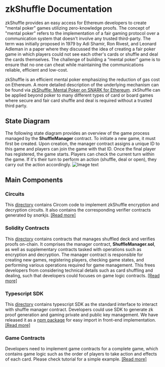 
# zkShuffle Documentation

zkShuffle provides an easy access for Ethereum developers to create "mental poker" games utilizing zero-knowledge proofs.
The concept of "mental poker" refers to the implementation of a fair gaming protocol over a communication system that doesn't involve any trusted third-party.
The term was initially proposed in 1979 by Adi Shamir, Ron Rivest, and Leonard Adleman in a paper where they discussed the idea of creating a fair poker game in which players could not see each other's cards or shuffle and deal the cards themselves.
The challenge of building a “mental poker” game is to ensure that no one can cheat while maintaining the communications reliable, efficient and low-cost.

zkShuffle is an efficient mental poker emphasizing the reduction of gas cost on Ethereum.
A more detailed description of the underlying mechanism can be found via [zkShuffle: Mental Poker on SNARK for Ethereum](https://hackmd.io/xj--HI7sTl2T3fbK1NONtQ).
zkShuffle can be applied beyond poker to many different types of card or board games where secure and fair card shuffle and deal is required without a trusted third party.

## State Diagram

The following state diagram provides an overview of the game process managed by the **ShuffleManager** contract.
To initiate a new game, it must first be created.
Upon creation, the manager contract assigns a unique ID to this game and players can join the game with that ID.
Once the final player has registered, the game starts.
Players can check the current turn within the game.
If it's their turn to perform an action (shuffle, deal or open), they carry out the action accordingly.
![Image text](public/images/SimpleStateDiagram.svg)

## Main Components

### Circuits

This [directory](https://github.com/Poseidon-ZKP/Poseidon-ZKP/tree/main/packages/circuits) contains Circom code to implement zkShuffle encryption and decryption circuits.
It also contains the corresponding verifier contracts generated by _snarkjs_. [[Read more]](https://hackmd.io/xj--HI7sTl2T3fbK1NONtQ)

### Solidity Contracts

This [directory](https://github.com/Poseidon-ZKP/Poseidon-ZKP/tree/main/packages/contracts/contracts/shuffle) contains contracts that manages shuffled deck and verifies proofs on-chain.
It comprises the manager contract, **ShuffleManager.sol**, as well as supplementary contracts tasked with operations such as encryption and decryption.
The manager contract is responsible for creating new games, registering players, checking game states, and performing various operations required for game management.
This frees developers from considering technical details such as card shuffling and dealing, such that developers could focuses on game logic contracts.
[[Read more]](https://poseidon-docs.vercel.app/contractInterface)

### Typescript SDK

This [directory](https://github.com/Poseidon-ZKP/zkShuffle/tree/main/packages/jssdk) contains typescript SDK as the standard interface to interact with shuffle manager contract.
Developers could use SDK to generate zk proof generation and gaming private and public key management.
We have released it as a [npm package](https://www.npmjs.com/search?q=%40poseidon-zkp) for easy import in front-end implementation.
[[Read more]](https://poseidon-docs.vercel.app/typescriptSDK)

### Game Contracts

Developers need to implement game contracts for a complete game, which contains game logic such as the order of players to take action and effects of each card.
Please check tutorial for a simple example. [[Read more]](https://poseidon-docs.vercel.app/Tutorial)
